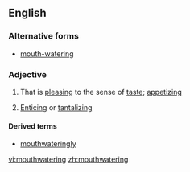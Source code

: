 ==English==

===Alternative forms===
* [[mouth-watering]]

===Adjective===
{{en-adj}}

# That is [[pleasing]] to the sense of [[taste]]; [[appetizing]]
# {{context|by extension}} [[enticing|Enticing]] or [[tantalizing]]

====Derived terms====
* [[mouthwateringly]]

[[vi:mouthwatering]]
[[zh:mouthwatering]]